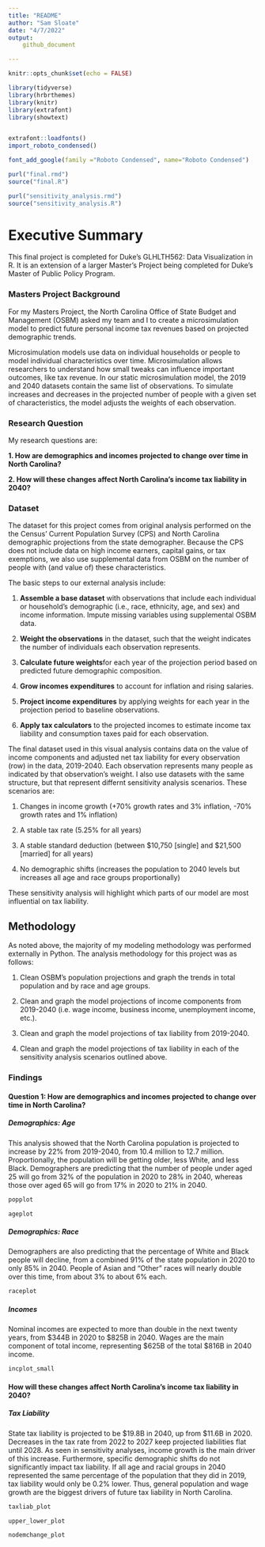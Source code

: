 ```yaml
---
title: "README"
author: "Sam Sloate"
date: "4/7/2022"
output: 
    github_document

---
```


```r
knitr::opts_chunk$set(echo = FALSE)

library(tidyverse)
library(hrbrthemes)
library(knitr)
library(extrafont)
library(showtext)


extrafont::loadfonts()
import_roboto_condensed()

font_add_google(family ="Roboto Condensed", name="Roboto Condensed")

purl("final.rmd")
source("final.R")

purl("sensitivity_analysis.rmd")
source("sensitivity_analysis.R")

```

# Executive Summary

This final project is completed for Duke's GLHLTH562: Data Visualization in R. It is an extension of a larger Master's Project being completed for Duke's Master of Public Policy Program.

### Masters Project Background
For my Masters Project, the North Carolina Office of State Budget and Management (OSBM) asked my team and I to create a microsimulation model to predict future personal income tax revenues based on projected demographic trends.

Microsimulation models use data on individual households or people to model individual characteristics over time. Microsimulation allows researchers to understand how small tweaks can influence important outcomes, like tax revenue. In our static microsimulation model, the 2019 and 2040 datasets contain the same list of observations. To simulate increases and decreases in the projected number of people with a given set of characteristics, the model adjusts the weights of each observation.

### Research Question
My research questions are: 

**1. How are demographics and incomes projected to change over time in North Carolina?** 

**2. How will these changes affect North Carolina’s income tax liability in 2040?**

### Dataset
The dataset for this project comes from original analysis performed on the the Census' Current Population Survey (CPS) and North Carolina demographic projections from the state demographer. Because the CPS does not include data on high income earners, capital gains, or tax exemptions, we also use supplemental data from OSBM on the number of people with (and value of) these characteristics.

The basic steps to our external analysis include:

1. **Assemble a base dataset** with observations that include each individual or household’s demographic (i.e., race, ethnicity, age, and sex) and income information. Impute missing variables using supplemental OSBM data. 

2. **Weight the observations** in the dataset, such that the weight indicates the number of individuals each observation represents.

3.  **Calculate future weights**for each year of the projection period based on predicted future demographic composition.

4. **Grow incomes expenditures** to account for inflation and rising salaries.

5.  **Project income expenditures** by applying weights for each year in the projection period to baseline observations.  

6.  **Apply tax calculators** to the projected incomes to estimate income tax liability and consumption taxes paid for each observation. 

The final dataset used in this visual analysis contains data on the value of income components and adjusted net tax liability for every observation (row) in the data, 2019-2040. Each observation represents many people as indicated by that observation's weight. I also use datasets with the same structure, but that represent differnt sensitivity analysis scenarios. These scenarios are:

1. Changes in income growth (+70% growth rates and 3% inflation, -70% growth rates and 1% inflation)

2. A stable tax rate (5.25% for all years)

3. A stable standard deduction (between $10,750 [single] and $21,500 [married] for all years)

4. No demographic shifts (increases the population to 2040 levels but increases all age and race groups proportionally)

These sensitivity analysis will highlight which parts of our model are most influential on tax liability.

## Methodology
As noted above, the majority of my modeling methodology was performed externally in Python. The analysis methodology for this project was as follows:

1. Clean OSBM's population projections and graph the trends in total population and by race and age groups. 

2. Clean and graph the model projections of income components from 2019-2040 (i.e. wage income, business income, unemployment income, etc.).

3. Clean and graph the model projections of tax liability from 2019-2040.

4. Clean and graph the model projections of tax liability in each of the sensitivity analysis scenarios outlined above. 


### Findings

#### **Question 1: How are demographics and incomes projected to change over time in North Carolina?**

##### *Demographics: Age*
This analysis showed that the North Carolina population is projected to increase by 22% from 2019-2040, from 10.4 million to 12.7 million. Proportionally, the population will be getting older, less White, and less Black. Demographers are predicting that the number of people under aged 25 will go from 32% of the population in 2020 to 28% in 2040, whereas those over aged 65 will go from 17% in 2020 to 21% in 2040.

```r
popplot

ageplot

```


##### *Demographics: Race*
Demographers are also predicting that the percentage of White and Black people will decline, from a combined 91% of the state population in 2020 to only 85% in 2040. People of Asian and "Other" races will nearly double over this time, from about 3% to about 6% each. 

```r
raceplot
```


##### *Incomes*
Nominal incomes are expected to more than double in the next twenty years, from \$344B in 2020 to $825B in 2040. Wages are the main component of total income, representing \$625B of the total \$816B in 2040 income. 

```r
incplot_small
```



#### **How will these changes affect North Carolina’s income tax liability in 2040?**

##### *Tax Liability*
State tax liability is projected to be \$19.8B in 2040, up from $11.6B in 2020. Decreases in the tax rate from 2022 to 2027 keep projected liabilities flat until 2028. As seen in sensitivity analyses, income growth is the main driver of this increase. Furthermore, specific demographic shifts do not significantly impact tax liability. If all age and racial groups in 2040 represented the same percentage of the population that they did in 2019, tax liability would only be 0.2% lower. Thus, general population and wage growth are the biggest drivers of future tax liability in North Carolina.  

```r
taxliab_plot

upper_lower_plot

nodemchange_plot
```



``` r

```


